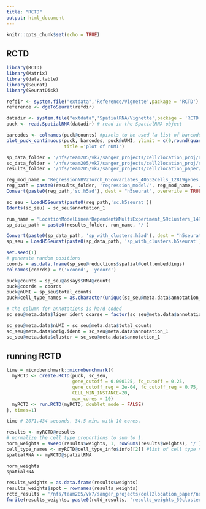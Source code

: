 ```yaml
---
title: "RCTD"
output: html_document
---
```


```r
knitr::opts_chunk$set(echo = TRUE)
```

## RCTD

```r
library(RCTD)
library(Matrix)
library(data.table)
library(Seurat)
library(SeuratDisk)

refdir <- system.file("extdata",'Reference/Vignette',package = 'RCTD') #directory for the reference
reference <- dgeToSeurat(refdir)

datadir <- system.file("extdata",'SpatialRNA/Vignette',package = 'RCTD') # directory for sample Slide-seq dataset
puck <- read.SpatialRNA(datadir) # read in the SpatialRNA object

barcodes <- colnames(puck@counts) #pixels to be used (a list of barcode names). 
plot_puck_continuous(puck, barcodes, puck@nUMI, ylimit = c(0,round(quantile(puck@nUMI,0.9))), 
                     title ='plot of nUMI') 
```

```r
sp_data_folder = '/nfs/team205/vk7/sanger_projects/cell2location_proj/notebooks/data/visium_cortex_trial/'
sc_data_folder = '/nfs/team205/vk7/sanger_projects/cell2location_proj/notebooks/data/mouse_visium_snrna/'
results_folder = '/nfs/team205/vk7/sanger_projects/cell2location_paper/notebooks/selected_results/mouse_visium_snrna/'

reg_mod_name = 'RegressionNBV2Torch_65covariates_40532cells_12819genes'
reg_path = paste0(results_folder, 'regression_model/', reg_mod_name, '/')
Convert(paste0(reg_path,'sc.h5ad'), dest = "h5seurat", overwrite = TRUE)

sc_seu = LoadH5Seurat(paste0(reg_path,'sc.h5seurat'))
Idents(sc_seu) = sc_seu$annotation_1
```
```r
run_name = 'LocationModelLinearDependentWMultiExperiment_59clusters_14968locations_12809genes_n_comb50_mean_var5_inferred_30k'
sp_data_path = paste0(results_folder, run_name, '/')

Convert(paste0(sp_data_path, 'sp_with_clusters.h5ad'), dest = "h5seurat", overwrite = TRUE)
sp_seu = LoadH5Seurat(paste0(sp_data_path, 'sp_with_clusters.h5seurat'))
```

```r
set.seed(1)
# generate random positions
coords = as.data.frame(sp_seu@reductions$spatial@cell.embeddings)
colnames(coords) = c('xcoord', 'ycoord')
```

```r
puck@counts = sp_seu@assays$RNA@counts
puck@coords = coords
puck@nUMI = sp_seu$total_counts
puck@cell_type_names = as.character(unique(sc_seu@meta.data$annotation_1))

# the column for annotations is hard-coded
sc_seu@meta.data$liger_ident_coarse = factor(sc_seu@meta.data$annotation_1)

sc_seu@meta.data$nUMI = sc_seu@meta.data$total_counts
sc_seu@meta.data$orig.ident = sc_seu@meta.data$annotation_1
sc_seu@meta.data$cluster = sc_seu@meta.data$annotation_1
```

## running RCTD

```r
time = microbenchmark::microbenchmark({
  myRCTD <- create.RCTD(puck, sc_seu, 
                        gene_cutoff = 0.000125, fc_cutoff = 0.25,
                        gene_cutoff_reg = 2e-04, fc_cutoff_reg = 0.75,
                        CELL_MIN_INSTANCE=20,
                        max_cores = 10)
  myRCTD <- run.RCTD(myRCTD, doublet_mode = FALSE)
}, times=1)
```

```r
time # 2071.434 seconds, 34.5 min, with 10 cores.
```

```r
results <- myRCTD@results
# normalize the cell type proportions to sum to 1.
norm_weights = sweep(results$weights, 1, rowSums(results$weights), '/') 
cell_type_names <- myRCTD@cell_type_info$info[[2]] #list of cell type names
spatialRNA <- myRCTD@spatialRNA

norm_weights
spatialRNA
```

```r
results_weights = as.data.frame(results$weights)
results_weights$spot = rownames(results_weights)
rctd_results = '/nfs/team205/vk7/sanger_projects/cell2location_paper/notebooks/selected_results/benchmarking/mouse_visium_snrna/rctd/'
fwrite(results_weights, paste0(rctd_results, 'results_weights_59clusters_3120genes_5388genes.csv'))
```